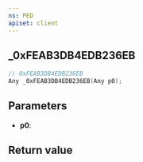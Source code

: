 ```yaml
---
ns: PED
apiset: client
---
```

## _0xFEAB3DB4EDB236EB

```c
// 0xFEAB3DB4EDB236EB
Any _0xFEAB3DB4EDB236EB(Any p0);
```


## Parameters
* **p0**:

## Return value